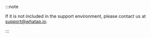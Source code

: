 :::note

If it is not included in the support environment, please contact us at support@whatap.io.

:::
